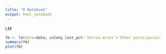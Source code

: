 ```yaml
---
title: "R Notebook"
output: html_notebook
---
```


LM

```r
fm <- lm(data=data, colony_lost_pct~`Varroa mites`+`Other pests/parasites`+Disesases+Pesticides + Other + Unknown)
summary(fm)
plot(fm)
```


